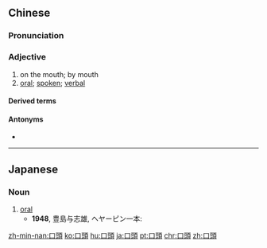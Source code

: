 {{also|口头}}
==Chinese==
{{zh-forms|s=口头}}

===Pronunciation===
{{zh-pron
|m=kǒutóu,tl=y
|c=hau2 tau4
|mn=kháu-thâu
|cat=v
}}

===Adjective===
{{zh-verb}}

# on the mouth; by mouth
# [[oral]]; [[spoken]]; [[verbal]]

====Derived terms====
{{zh-der|口頭傳統}}

====Antonyms====
* {{zh-l|書面}}

{{zh-cat|Intermediate}}

----

==Japanese==
{{ja-kanjitab|こう|とう|yomi=on}}

===Noun===
{{ja-noun|こうとう}}

# [[oral]]
#* '''1948''', 豊島与志雄, ヘヤーピン一本:
#*: {{ja-usex|手紙が書けないものだから、'''口頭'''で礼を言いに来たんだ。|てがみ が かけない もの だから、 '''こうとう''' で れい を い.い に きた ん だ。|It's something that can't be expressed in a letter, so I came to thank you in person.}}

[[zh-min-nan:口頭]]
[[ko:口頭]]
[[hu:口頭]]
[[ja:口頭]]
[[pt:口頭]]
[[chr:口頭]]
[[zh:口頭]]